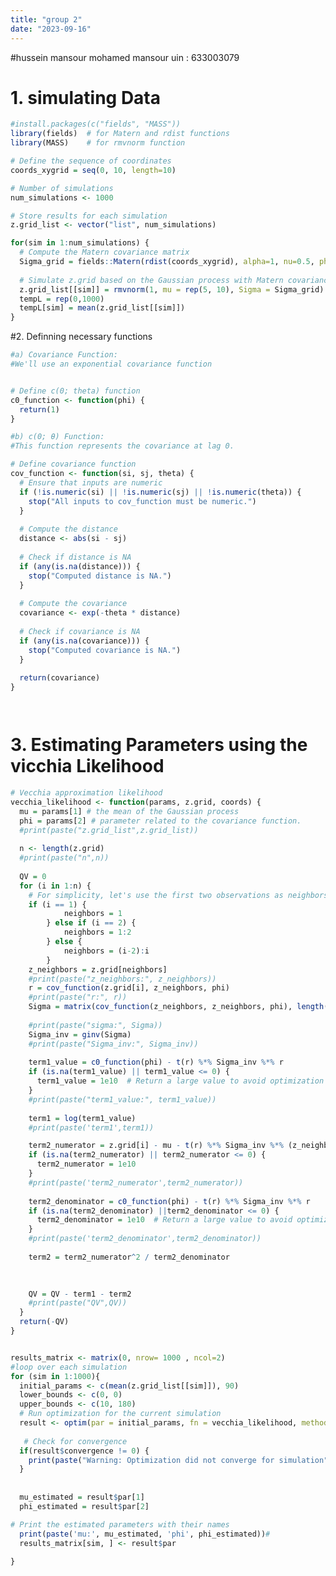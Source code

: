 ```yaml
---
title: "group 2"
date: "2023-09-16"
---
```

#hussein mansour mohamed mansour  uin : 633003079


# 1. simulating Data

```r
#install.packages(c("fields", "MASS"))
library(fields)  # for Matern and rdist functions
library(MASS)    # for rmvnorm function

# Define the sequence of coordinates
coords_xygrid = seq(0, 10, length=10)

# Number of simulations
num_simulations <- 1000

# Store results for each simulation
z.grid_list <- vector("list", num_simulations)

for(sim in 1:num_simulations) {
  # Compute the Matern covariance matrix
  Sigma_grid = fields::Matern(rdist(coords_xygrid), alpha=1, nu=0.5, phi=1.0)
  
  # Simulate z.grid based on the Gaussian process with Matern covariance
  z.grid_list[[sim]] = rmvnorm(1, mu = rep(5, 10), Sigma = Sigma_grid)
  tempL = rep(0,1000)
  tempL[sim] = mean(z.grid_list[[sim]])
}

```



#2. Definning necessary functions

```r
#a) Covariance Function:
#We'll use an exponential covariance function 


# Define c(0; theta) function
c0_function <- function(phi) {
  return(1)
}

#b) c(0; θ) Function:
#This function represents the covariance at lag 0.

# Define covariance function
cov_function <- function(si, sj, theta) {
  # Ensure that inputs are numeric
  if (!is.numeric(si) || !is.numeric(sj) || !is.numeric(theta)) {
    stop("All inputs to cov_function must be numeric.")
  }
  
  # Compute the distance
  distance <- abs(si - sj)
  
  # Check if distance is NA
  if (any(is.na(distance))) {
    stop("Computed distance is NA.")
  }
  
  # Compute the covariance
  covariance <- exp(-theta * distance)
  
  # Check if covariance is NA
  if (any(is.na(covariance))) {
    stop("Computed covariance is NA.")
  }
  
  return(covariance)
}




```



# 3. Estimating Parameters using the vicchia Likelihood

```r
# Vecchia approximation likelihood
vecchia_likelihood <- function(params, z.grid, coords) {
  mu = params[1] # the mean of the Gaussian process
  phi = params[2] # parameter related to the covariance function.
  #print(paste("z.grid_list",z.grid_list))
  
  n <- length(z.grid)
  #print(paste("n",n))
  
  QV = 0
  for (i in 1:n) {
    # For simplicity, let's use the first two observations as neighbors (adjust as needed)
    if (i == 1) {
            neighbors = 1
        } else if (i == 2) {
            neighbors = 1:2
        } else {
            neighbors = (i-2):i
        }
    z_neighbors = z.grid[neighbors]
    #print(paste("z_neighbors:", z_neighbors))
    r = cov_function(z.grid[i], z_neighbors, phi)
    #print(paste("r:", r))
    Sigma = matrix(cov_function(z_neighbors, z_neighbors, phi), length(z_neighbors), length(z_neighbors))
    
    #print(paste("sigma:", Sigma))
    Sigma_inv = ginv(Sigma)
    #print(paste("Sigma_inv:", Sigma_inv))
    
    term1_value = c0_function(phi) - t(r) %*% Sigma_inv %*% r
    if (is.na(term1_value) || term1_value <= 0) {
      term1_value = 1e10  # Return a large value to avoid optimization issues
    }
    #print(paste("term1_value:", term1_value))
    
    term1 = log(term1_value)
    #print(paste('term1',term1))

    term2_numerator = z.grid[i] - mu - t(r) %*% Sigma_inv %*% (z_neighbors - mu)
    if (is.na(term2_numerator) || term2_numerator <= 0) {
      term2_numerator = 1e10
    }
    #print(paste('term2_numerator',term2_numerator))
    
    term2_denominator = c0_function(phi) - t(r) %*% Sigma_inv %*% r
    if (is.na(term2_denominator) ||term2_denominator <= 0) {
      term2_denominator = 1e10  # Return a large value to avoid optimization issues
    }
    #print(paste('term2_denominator',term2_denominator))
    
    term2 = term2_numerator^2 / term2_denominator
  

    
    QV = QV - term1 - term2
    #print(paste("QV",QV))
  }
  return(-QV)
}


results_matrix <- matrix(0, nrow= 1000 , ncol=2)
#loop over each simulation
for (sim in 1:1000){
  initial_params <- c(mean(z.grid_list[[sim]]), 90)
  lower_bounds <- c(0, 0)  
  upper_bounds <- c(10, 180) 
  # Run optimization for the current simulation
  result <- optim(par = initial_params, fn = vecchia_likelihood, method = "L-BFGS-B",lower=lower_bounds, upper=upper_bounds, z.grid = z.grid_list[[sim]], coords = coords_xygrid)
  
   # Check for convergence
  if(result$convergence != 0) {
    print(paste("Warning: Optimization did not converge for simulation", sim, "with convergence code", result$convergence))
  }
  
  
  mu_estimated = result$par[1]
  phi_estimated = result$par[2]

# Print the estimated parameters with their names
  print(paste('mu:', mu_estimated, 'phi', phi_estimated))#
  results_matrix[sim, ] <- result$par
  
}

```
